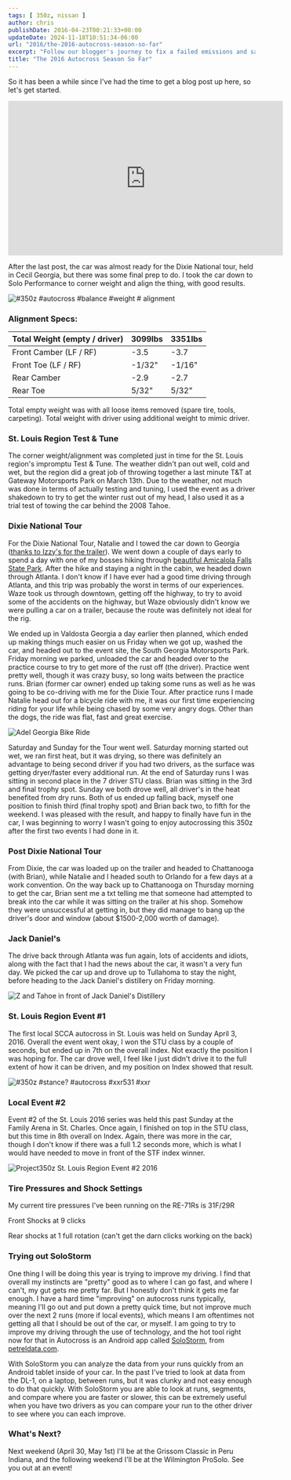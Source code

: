 ```yaml
---
tags: [ 350z, nissan ]
author: chris
publishDate: 2016-04-23T00:21:33+00:00
updateDate: 2024-11-18T10:51:34-06:00
url: "2016/the-2016-autocross-season-so-far"
excerpt: "Follow our blogger's journey to fix a failed emissions and safety test on his car, from finding leaks to tackling repairs and passing the retest."
title: "The 2016 Autocross Season So Far"
---
```


So it has been a while since I've had the time to get a blog post up here, so let's get started.

<iframe width="560" height="315" src="https://www.youtube.com/embed/gH1Iwcm0suc?si=hbYoiC2vHXOHqglM" title="YouTube video player" frameborder="0" allow="accelerometer; autoplay; clipboard-write; encrypted-media; gyroscope; picture-in-picture; web-share" referrerpolicy="strict-origin-when-cross-origin" allowfullscreen></iframe>

After the last post, the car was almost ready for the Dixie National tour, held in Cecil Georgia, but there was some final prep to do. I took the car down to Solo Performance to corner weight and align the thing, with good results.

![#350z #autocross #balance #weight # alignment](https://farm2.staticflickr.com/1621/24969652024_924a29b86a.jpg)

### Alignment Specs:

| Total Weight (empty / driver) | 3099lbs | 3351lbs |
|-------------------------------|---------|---------|
| Front Camber (LF / RF)        | -3.5    | -3.7    |
| Front Toe (LF / RF)           | -1/32"  | -1/16"  |
| Rear Camber                   | -2.9    | -2.7    |
| Rear Toe                      | 5/32"   | 5/32"   |

Total empty weight was with all loose items removed (spare tire, tools, carpeting). Total weight with driver using additional weight to mimic driver.

### St. Louis Region Test & Tune

The corner weight/alignment was completed just in time for the St. Louis region's impromptu Test & Tune. The weather didn't pan out well, cold and wet, but the region did a great job of throwing together a last minute T&T at Gateway Motorsports Park on March 13th. Due to the weather, not much was done in terms of actually testing and tuning, I used the event as a driver shakedown to try to get the winter rust out of my head, I also used it as a trial test of towing the car behind the 2008 Tahoe.

### Dixie National Tour

For the Dixie National Tour, Natalie and I towed the car down to Georgia ([thanks to Izzy's for the trailer](https://izzyscustomcages.com/)). We went down a couple of days early to spend a day with one of my bosses hiking through [beautiful Amicalola Falls State Park](https://www.facebook.com/photo.php?fbid=10154059936489703&set=a.230948829702.168653.685999702&type=3&permPage=1). After the hike and staying a night in the cabin, we headed down through Atlanta. I don't know if I have ever had a good time driving through Atlanta, and this trip was probably the worst in terms of our experiences. Waze took us through downtown, getting off the highway, to try to avoid some of the accidents on the highway, but Waze obviously didn't know we were pulling a car on a trailer, because the route was definitely not ideal for the rig.

We ended up in Valdosta Georgia a day earlier then planned, which ended up making things much easier on us Friday when we got up, washed the car, and headed out to the event site, the South Georgia Motorsports Park. Friday morning we parked, unloaded the car and headed over to the practice course to try to get more of the rust off (the driver). Practice went pretty well, though it was crazy busy, so long waits between the practice runs. Brian (former car owner) ended up taking some runs as well as he was going to be co-driving with me for the Dixie Tour. After practice runs I made Natalie head out for a bicycle ride with me, it was our first time experiencing riding for your life while being chased by some very angry dogs. Other than the dogs, the ride was flat, fast and great exercise.

![Adel Georgia Bike Ride](https://farm2.staticflickr.com/1612/25618888060_455e4e775e.jpg)

Saturday and Sunday for the Tour went well. Saturday morning started out wet, we ran first heat, but it was drying, so there was definitely an advantage to being second driver if you had two drivers, as the surface was getting dryer/faster every additional run. At the end of Saturday runs I was sitting in second place in the 7 driver STU class. Brian was sitting in the 3rd and final trophy spot. Sunday we both drove well, all driver's in the heat benefited from dry runs. Both of us ended up falling back, myself one position to finish third (final trophy spot) and Brian back two, to fifth for the weekend. I was pleased with the result, and happy to finally have fun in the car, I was beginning to worry I wasn't going to enjoy autocrossing this 350z after the first two events I had done in it.

### Post Dixie National Tour

From Dixie, the car was loaded up on the trailer and headed to Chattanooga (with Brian), while Natalie and I headed south to Orlando for a few days at a work convention. On the way back up to Chattanooga on Thursday morning to get the car, Brian sent me a txt telling me that someone had attempted to break into the car while it was sitting on the trailer at his shop. Somehow they were unsuccessful at getting in, but they did manage to bang up the driver's door and window (about $1500-2,000 worth of damage).

<WindImage 
    src="~/assets/images/PublishThumbnails/Open-Live-Writer/The-2016-Autocross-Season-So-Far_137CF/image_2.png" 
    alt="350Z Autocross Car with Damage" 
    title="350Z Autocross Car with Damage" 
    width={600} 
    height={400} 
    layout="responsive" 
format="webp"
    />

### Jack Daniel's

The drive back through Atlanta was fun again, lots of accidents and idiots, along with the fact that I had the news about the car, it wasn't a very fun day. We picked the car up and drove up to Tullahoma to stay the night, before heading to the Jack Daniel's distillery on Friday morning.

![Z and Tahoe in front of Jack Daniel's Distillery](https://farm2.staticflickr.com/1606/25478119274_3d45a0ae4e_z.jpg)

### St. Louis Region Event #1

The first local SCCA autocross in St. Louis was held on Sunday April 3, 2016. Overall the event went okay, I won the STU class by a couple of seconds, but ended up in 7th on the overall index. Not exactly the position I was hoping for. The car drove well, I feel like I just didn't drive it to the full extent of how it can be driven, and my position on Index showed that result.

![#350z #stance? #autocross #xxr531 #xxr](https://farm2.staticflickr.com/1599/26118221982_11d283c294.jpg)

### Local Event #2

Event #2 of the St. Louis 2016 series was held this past Sunday at the Family Arena in St. Charles. Once again, I finished on top in the STU class, but this time in 8th overall on Index. Again, there was more in the car, though I don't know if there was a full 1.2 seconds more, which is what I would have needed to move in front of the STF index winner.

![Project350z St. Louis Region Event #2 2016](https://farm2.staticflickr.com/1465/25889693624_bc6c57ccd1_z.jpg)

### Tire Pressures and Shock Settings

My current tire pressures I've been running on the RE-71Rs is 31F/29R

Front Shocks at 9 clicks

Rear shocks at 1 full rotation (can't get the darn clicks working on the back)

### Trying out SoloStorm

One thing I will be doing this year is trying to improve my driving. I find that overall my instincts are "pretty" good as to where I can go fast, and where I can't, my gut gets me pretty far. But I honestly don't think it gets me far enough. I have a hard time "improving" on autocross runs typically, meaning I'll go out and put down a pretty quick time, but not improve much over the next 2 runs (more if local events), which means I am oftentimes not getting all that I should be out of the car, or myself. I am going to try to improve my driving through the use of technology, and the hot tool right now for that in Autocross is an Android app called [SoloStorm](https://www.petreldata.com/product/solostorm-gps-obd-ii-and-video-logger-for-android-v2-2/), from [petreldata.com](https://www.petreldata.com/).

With SoloStorm you can analyze the data from your runs quickly from an Android tablet inside of your car. In the past I've tried to look at data from the DL-1, on a laptop, between runs, but it was clunky and not easy enough to do that quickly. With SoloStorm you are able to look at runs, segments, and compare where you are faster or slower, this can be extremely useful when you have two drivers as you can compare your run to the other driver to see where you can each improve.

### What's Next?

Next weekend (April 30, May 1st) I'll be at the Grissom Classic in Peru Indiana, and the following weekend I'll be at the Wilmington ProSolo. See you out at an event!
